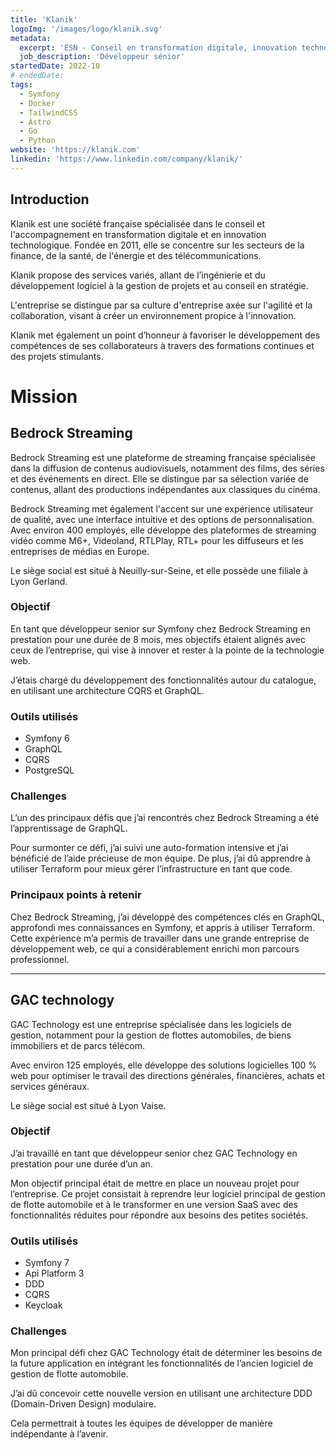 ```yaml
---
title: 'Klanik'
logoImg: '/images/logo/klanik.svg'
metadata:
  excerpt: 'ESN - Conseil en transformation digitale, innovation technologique, ingénierie, culture agile.'
  job_description: 'Développeur sénior'
startedDate: 2022-10
# endedDate:
tags:
  - Symfony
  - Docker
  - TailwindCSS
  - Astro
  - Go
  - Python
website: 'https://klanik.com'
linkedin: 'https://www.linkedin.com/company/klanik/'
---
```


## Introduction

Klanik est une société française spécialisée dans le conseil et l'accompagnement en transformation digitale et en innovation technologique. Fondée en 2011, elle se concentre sur les secteurs de la finance, de la santé, de l'énergie et des télécommunications.

Klanik propose des services variés, allant de l’ingénierie et du développement logiciel à la gestion de projets et au conseil en stratégie.

L'entreprise se distingue par sa culture d'entreprise axée sur l'agilité et la collaboration, visant à créer un environnement propice à l'innovation.

Klanik met également un point d’honneur à favoriser le développement des compétences de ses collaborateurs à travers des formations continues et des projets stimulants.

# Mission

## Bedrock Streaming

Bedrock Streaming est une plateforme de streaming française spécialisée dans la diffusion de contenus audiovisuels, notamment des films, des séries et des événements en direct.
Elle se distingue par sa sélection variée de contenus, allant des productions indépendantes aux classiques du cinéma.

Bedrock Streaming met également l'accent sur une expérience utilisateur de qualité, avec une interface intuitive et des options de personnalisation.
Avec environ 400 employés, elle développe des plateformes de streaming vidéo comme M6+, Videoland, RTLPlay, RTL+ pour les diffuseurs et les entreprises de médias en Europe.

Le siège social est situé à Neuilly-sur-Seine, et elle possède une filiale à Lyon Gerland.

### Objectif

En tant que développeur senior sur Symfony chez Bedrock Streaming en prestation pour une durée de 8 mois, mes objectifs étaient alignés avec ceux de l’entreprise, qui vise à innover et rester à la pointe de la technologie web.

J’étais chargé du développement des fonctionnalités autour du catalogue, en utilisant une architecture CQRS et GraphQL.

### Outils utilisés

- Symfony 6
- GraphQL
- CQRS
- PostgreSQL

### Challenges

L’un des principaux défis que j’ai rencontrés chez Bedrock Streaming a été l’apprentissage de GraphQL.

Pour surmonter ce défi, j’ai suivi une auto-formation intensive et j’ai bénéficié de l’aide précieuse de mon équipe.
De plus, j’ai dû apprendre à utiliser Terraform pour mieux gérer l’infrastructure en tant que code.

### Principaux points à retenir

Chez Bedrock Streaming, j’ai développé des compétences clés en GraphQL, approfondi mes connaissances en Symfony, et appris à utiliser Terraform.
Cette expérience m’a permis de travailler dans une grande entreprise de développement web, ce qui a considérablement enrichi mon parcours professionnel.

---

## GAC technology

GAC Technology est une entreprise spécialisée dans les logiciels de gestion, notamment pour la gestion de flottes automobiles, de biens immobiliers et de parcs télécom.

Avec environ 125 employés, elle développe des solutions logicielles 100 % web pour optimiser le travail des directions générales, financières, achats et services généraux.

Le siège social est situé à Lyon Vaise.

### Objectif

J’ai travaillé en tant que développeur senior chez GAC Technology en prestation pour une durée d’un an.

Mon objectif principal était de mettre en place un nouveau projet pour l’entreprise. Ce projet consistait à reprendre leur logiciel principal de gestion de flotte automobile et à le transformer en une version SaaS avec des fonctionnalités réduites pour répondre aux besoins des petites sociétés.

### Outils utilisés

- Symfony 7
- Api Platform 3
- DDD
- CQRS
- Keycloak

### Challenges

Mon principal défi chez GAC Technology était de déterminer les besoins de la future application en intégrant les fonctionnalités de l’ancien logiciel de gestion de flotte automobile.

J’ai dû concevoir cette nouvelle version en utilisant une architecture DDD (Domain-Driven Design) modulaire.

Cela permettrait à toutes les équipes de développer de manière indépendante à l’avenir.
